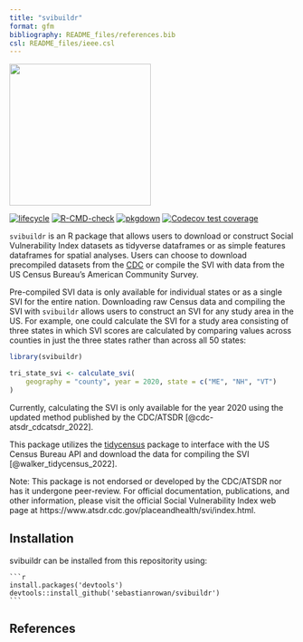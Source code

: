 ```yaml
---
title: "svibuildr"
format: gfm
bibliography: README_files/references.bib
csl: README_files/ieee.csl
---
```


<img src=logo.png width = "250px">

<!-- badges: start -->
[![lifecycle](https://raw.githubusercontent.com/sebastianrowan/svibuildr/86f4c909318408a4c26867a2e7477c5c518c199c/man/figures/lifecycle-experimental.svg)](https://github.com/sebastianrowan/svibuildr)
[![R-CMD-check](https://github.com/sebastianrowan/svibuildr/actions/workflows/R-CMD-check.yaml/badge.svg)](https://github.com/sebastianrowan/svibuildr/actions/workflows/R-CMD-check.yaml)
[![pkgdown](https://github.com/sebastianrowan/svibuildr/actions/workflows/pkgdown.yaml/badge.svg)](https://github.com/sebastianrowan/svibuildr/actions/workflows/pkgdown.yaml)
[![Codecov test coverage](https://codecov.io/gh/sebastianrowan/svibuildr/branch/master/graph/badge.svg)](https://app.codecov.io/gh/sebastianrowan/svibuildr?branch=master)
<!-- badges: end -->

`svibuildr` is an R package that allows users to download or construct Social Vulnerability Index datasets as tidyverse dataframes or as simple features dataframes for spatial analyses. Users can choose to download precompiled datasets from the [CDC](https://www.atsdr.cdc.gov/placeandhealth/svi/data_documentation_download.html) or compile the SVI with data from the US Census Bureau's American Community Survey. 

Pre-compiled SVI data is only available for individual states or as a single SVI for the entire nation. Downloading raw Census data and compiling the SVI with `svibuildr` allows users to construct an SVI for any study area in the US. For example, one could calculate the SVI for a study area consisting of three states in which SVI scores are calculated by comparing values across counties in just the three states rather than across all 50 states:


```r
library(svibuildr)

tri_state_svi <- calculate_svi(
    geography = "county", year = 2020, state = c("ME", "NH", "VT")
)
```


Currently, calculating the SVI is only available for the year 2020 using the updated method published by the CDC/ATSDR [@cdc-atsdr_cdcatsdr_2022]. 

This package utilizes the [tidycensus](https://github.com/walkerke/tidycensus/blob/master/README.md) package to interface with the US Census Bureau API and download the data for compiling the SVI [@walker_tidycensus_2022]. 

Note: This package is not endorsed or developed by the CDC/ATSDR nor has it undergone peer-review. For official documentation, publications, and other information, please visit the official Social Vulnerability Index web page at https://www.atsdr.cdc.gov/placeandhealth/svi/index.html. 

## Installation

svibuildr can be installed from this repositority using:

````
```r
install.packages('devtools')
devtools::install_github('sebastianrowan/svibuildr')
```
````


## References
